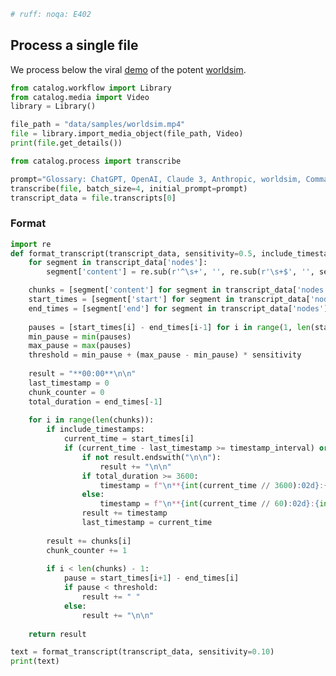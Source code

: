```py
# ruff: noqa: E402
```

## Process a single file

We process below the viral [demo](https://twitter.com/deepfates/status/1769963585503941068) of the potent [worldsim](https://twitter.com/karan4d/status/1768836844207378463).

```python
from catalog.workflow import Library
from catalog.media import Video
library = Library()

file_path = "data/samples/worldsim.mp4"
file = library.import_media_object(file_path, Video)
print(file.get_details())

```


```py
from catalog.process import transcribe

prompt="Glossary: ChatGPT, OpenAI, Claude 3, Anthropic, worldsim, Command Loom Interface"
transcribe(file, batch_size=4, initial_prompt=prompt)
transcript_data = file.transcripts[0]
```


### Format

```python
import re
def format_transcript(transcript_data, sensitivity=0.5, include_timestamps=True, timestamp_interval=120, timestamp_every_n_chunks=None):
    for segment in transcript_data['nodes']:
        segment['content'] = re.sub(r'^\s+', '', re.sub(r'\s+$', '', segment['content']))

    chunks = [segment['content'] for segment in transcript_data['nodes']]
    start_times = [segment['start'] for segment in transcript_data['nodes']]
    end_times = [segment['end'] for segment in transcript_data['nodes']]
    
    pauses = [start_times[i] - end_times[i-1] for i in range(1, len(start_times))]
    min_pause = min(pauses)
    max_pause = max(pauses)
    threshold = min_pause + (max_pause - min_pause) * sensitivity
    
    result = "**00:00**\n\n"
    last_timestamp = 0
    chunk_counter = 0
    total_duration = end_times[-1]
    
    for i in range(len(chunks)):
        if include_timestamps:
            current_time = start_times[i]
            if (current_time - last_timestamp >= timestamp_interval) or (timestamp_every_n_chunks and chunk_counter % timestamp_every_n_chunks == 0):
                if not result.endswith("\n\n"):
                    result += "\n\n"
                if total_duration >= 3600:
                    timestamp = f"\n**{int(current_time // 3600):02d}:{int((current_time % 3600) // 60):02d}:{int(current_time % 60):02d}**\n\n"
                else:
                    timestamp = f"\n**{int(current_time // 60):02d}:{int(current_time % 60):02d}**\n\n"
                result += timestamp
                last_timestamp = current_time
        
        result += chunks[i]
        chunk_counter += 1
        
        if i < len(chunks) - 1:
            pause = start_times[i+1] - end_times[i]
            if pause < threshold:
                result += " "
            else:
                result += "\n\n"
    
    return result

text = format_transcript(transcript_data, sensitivity=0.10)
print(text)
```

